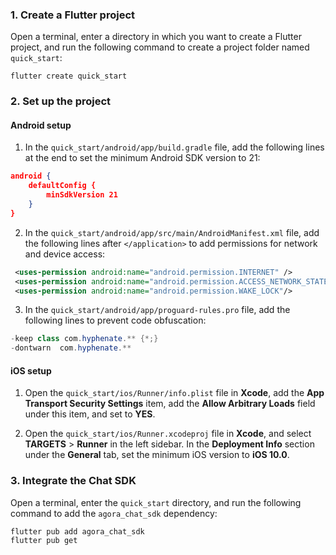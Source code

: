 <PlatformWrapper platform="flutter">

### 1. Create a Flutter project

Open a terminal, enter a directory in which you want to create a Flutter project, and run the following command to create a project folder named `quick_start`:

```
flutter create quick_start
```

### 2. Set up the project

#### Android setup

1. In the `quick_start/android/app/build.gradle` file, add the following lines at the end to set the minimum Android SDK version to 21:

```json
android {
    defaultConfig {
        minSdkVersion 21
    }
}
```

2. In the `quick_start/android/app/src/main/AndroidManifest.xml` file, add the following lines after `</application>` to add permissions for network and device access:

```xml
 <uses-permission android:name="android.permission.INTERNET" />
 <uses-permission android:name="android.permission.ACCESS_NETWORK_STATE"/>
 <uses-permission android:name="android.permission.WAKE_LOCK"/>
```

3. In the `quick_start/android/app/proguard-rules.pro` file, add the following lines to prevent code obfuscation:

```java
-keep class com.hyphenate.** {*;}
-dontwarn  com.hyphenate.**
```

#### iOS setup

1. Open the `quick_start/ios/Runner/info.plist` file in **Xcode**, add the **App Transport Security Settings** item, add the **Allow Arbitrary Loads** field under this item, and set to **YES**.

2. Open the `quick_start/ios/Runner.xcodeproj` file in **Xcode**, and select **TARGETS** > **Runner** in the left sidebar. In the **Deployment Info** section under the **General** tab, set the minimum iOS version to **iOS 10.0**.

### 3. Integrate the Chat SDK

Open a terminal, enter the `quick_start` directory, and run the following command to add the `agora_chat_sdk` dependency:

```
flutter pub add agora_chat_sdk
flutter pub get
```

</PlatformWrapper>